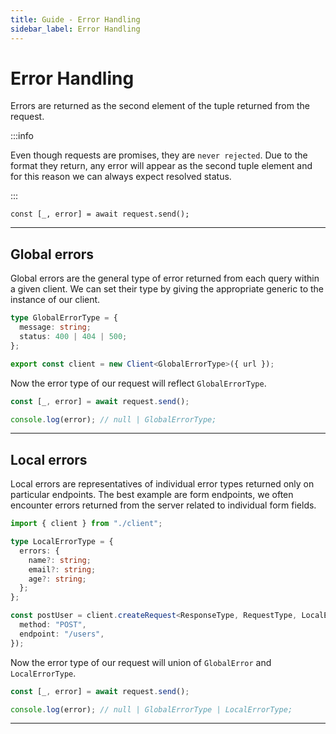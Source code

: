 ```yaml
---
title: Guide - Error Handling
sidebar_label: Error Handling
---
```


# Error Handling

Errors are returned as the second element of the tuple returned from the request.

:::info

Even though requests are promises, they are `never rejected`. Due to the format they return, any error will appear as
the second tuple element and for this reason we can always expect resolved status.

:::

```tsx
const [_, error] = await request.send();
```

---

## Global errors

Global errors are the general type of error returned from each query within a given client. We can set their type by
giving the appropriate generic to the instance of our client.

```ts
type GlobalErrorType = {
  message: string;
  status: 400 | 404 | 500;
};

export const client = new Client<GlobalErrorType>({ url });
```

Now the error type of our request will reflect `GlobalErrorType`.

```ts
const [_, error] = await request.send();

console.log(error); // null | GlobalErrorType;
```

---

## Local errors

Local errors are representatives of individual error types returned only on particular endpoints. The best example are
form endpoints, we often encounter errors returned from the server related to individual form fields.

```ts
import { client } from "./client";

type LocalErrorType = {
  errors: {
    name?: string;
    email?: string;
    age?: string;
  };
};

const postUser = client.createRequest<ResponseType, RequestType, LocalErrorType>()({
  method: "POST",
  endpoint: "/users",
});
```

Now the error type of our request will union of `GlobalError` and `LocalErrorType`.

```ts
const [_, error] = await request.send();

console.log(error); // null | GlobalErrorType | LocalErrorType;
```

---
